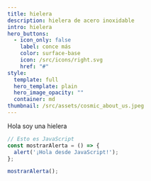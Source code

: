 ```yaml
---
title: hielera
description: hielera de acero inoxidable
intro: hielera
hero_buttons:
  - icon_only: false
    label: conce más
    color: surface-base
    icon: /src/icons/right.svg
    href: "#"
style:
  template: full
  hero_template: plain
  hero_image_opacity: ""
  container: md
thumbnail: /src/assets/cosmic_about_us.jpeg
---
```

Hola soy una hielera

```javascript
// Esto es JavaScript
const mostrarAlerta = () => {
  alert('¡Hola desde JavaScript!');
};

mostrarAlerta();

